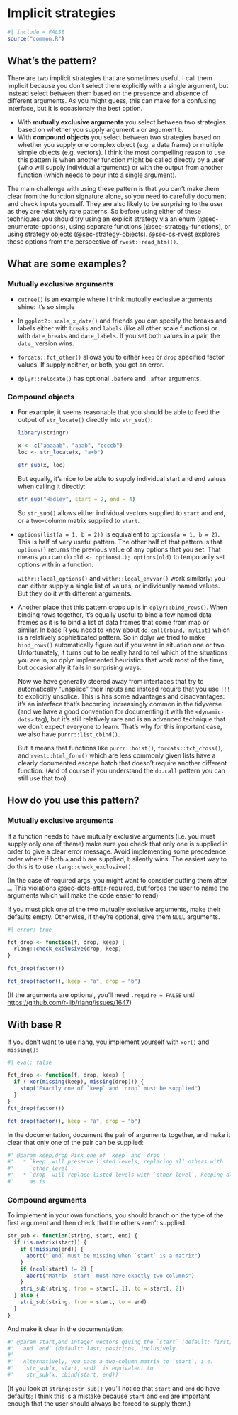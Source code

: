 # Implicit strategies {#sec-implicit-strategies}

```r
#| include = FALSE
source("common.R")
```

## What's the pattern?

There are two implicit strategies that are sometimes useful.
I call them implicit because you don't select them explicitly with a single argument, but instead select between them based on the presence and absence of different arguments.
As you might guess, this can make for a confusing interface, but it is occasionaly the best option.

-   With **mutually exclusive arguments** you select between two strategies based on whether you supply argument `a` or argument `b`.
-   With **compound objects** you select between two strategies based on whether you supply one complex object (e.g. a data frame) or multiple simple objects (e.g. vectors). I think the most compelling reason to use this pattern is when another function might be called directly by a user (who will supply individual arguments) or with the output from another function (which needs to pour into a single argument).

The main challenge with using these pattern is that you can't make them clear from the function signature alone, so you need to carefully document and check inputs yourself.
They are also likely to be surprising to the user as they are relatively rare patterns.
So before using either of these techniques you should try using an explicit strategy via an enum (@sec-enumerate-options), using separate functions (@sec-strategy-functions), or using strategy objects (@sec-strategy-objects).
@sec-cs-rvest explores these options from the perspective of `rvest::read_html()`.

## What are some examples?

### Mutually exclusive arguments

-   `cutree()` is an example where I think mutually exclusive arguments shine: it's so simple

-   In `ggplot2::scale_x_date()` and friends you can specify the breaks and labels either with `breaks` and `labels` (like all other scale functions) or with `date_breaks` and `date_labels`.
    If you set both values in a pair, the `date_` version wins.

-   `forcats::fct_other()` allows you to either `keep` or `drop` specified factor values.
    If supply neither, or both, you get an error.

-   `dplyr::relocate()` has optional `.before` and `.after` arguments.

### Compound objects

-   For example, it seems reasonable that you should be able to feed the output of `str_locate()` directly into `str_sub()`:

    ```r
    library(stringr)

    x <- c("aaaaab", "aaab", "ccccb")
    loc <- str_locate(x, "a+b")

    str_sub(x, loc)
    ```

    But equally, it's nice to be able to supply individual start and end values when calling it directly:

    ```r
    str_sub("Hadley", start = 2, end = 4)
    ```

    So `str_sub()` allows either individual vectors supplied to `start` and `end`, or a two-column matrix supplied to `start`.

-   `options(list(a = 1, b = 2))` is equivalent to `options(a = 1, b = 2)`.
    This is half of very useful pattern.
    The other half of that pattern is that `options()` returns the previous value of any options that you set.
    That means you can do `old <- options(…); options(old)` to temporarily set options with in a function.

    `withr::local_options()` and `withr::local_envvar()` work similarly: you can either supply a single list of values, or individually named values.
    But they do it with different arguments.

-   Another place that this pattern crops up is in `dplyr::bind_rows()`.
    When binding rows together, it's equally useful to bind a few named data frames as it is to bind a list of data frames that come from map or similar.
    In base R you need to know about `do.call(rbind, mylist)` which is a relatively sophisticated pattern.
    So in dplyr we tried to make `bind_rows()` automatically figure out if you were in situation one or two.
    Unfortunately, it turns out to be really hard to tell which of the situations you are in, so dplyr implemented heuristics that work most of the time, but occasionally it fails in surprising ways.

    Now we have generally steered away from interfaces that try to automatically "unsplice" their inputs and instead require that you use `!!!` to explicitly unsplice.
    This is has some advantages and disadvantages: it's an interface that's becoming increasingly common in the tidyverse (and we have a good convention for documenting it with the `<dynamic-dots>` tag), but it's still relatively rare and is an advanced technique that we don't expect everyone to learn.
    That's why for this important case, we also have `purrr::list_cbind()`.

    But it means that functions like `purrr::hoist()`, `forcats::fct_cross()`, and `rvest::html_form()` which are less commonly given lists have a clearly documented escape hatch that doesn't require another different function.
    (And of course if you understand the `do.call` pattern you can still use that too).

## How do you use this pattern?

### Mutually exclusive arguments

If a function needs to have mutually exclusive arguments (i.e. you must supply only one of theme) make sure you check that only one is supplied in order to give a clear error message.
Avoid implementing some precedence order where if both `a` and `b` are supplied, `b` silently wins.
The easiest way to do this is to use `rlang::check_exclusive()`.

(In the case of required args, you might want to consider putting them after `…`. This violations @sec-dots-after-required, but forces the user to name the arguments which will make the code easier to read)

If you must pick one of the two mutually exclusive arguments, make their defaults empty.
Otherwise, if they're optional, give them `NULL` arguments.

```r
#| error: true

fct_drop <- function(f, drop, keep) {
  rlang::check_exclusive(drop, keep)
}

fct_drop(factor())

fct_drop(factor(), keep = "a", drop = "b")
```

(If the arguments are optional, you'll need `.require = FALSE` until <https://github.com/r-lib/rlang/issues/1647>)

::: {.callout-note collapse="true"}
## With base R

If you don't want to use rlang, you implement yourself with `xor()` and `missing()`:

```r
#| eval: false

fct_drop <- function(f, drop, keep) {
  if (!xor(missing(keep), missing(drop))) {
    stop("Exactly one of `keep` and `drop` must be supplied")
  }  
}
fct_drop(factor())

fct_drop(factor(), keep = "a", drop = "b")
```
:::

In the documentation, document the pair of arguments together, and make it clear that only one of the pair can be supplied:

```r
#' @param keep,drop Pick one of `keep` and `drop`:
#'   * `keep` will preserve listed levels, replacing all others with 
#'     `other_level`.
#'   * `drop` will replace listed levels with `other_level`, keeping all
#'     as is.
```

### Compound arguments

To implement in your own functions, you should branch on the type of the first argument and then check that the others aren't supplied.

```r
str_sub <- function(string, start, end) {
  if (is.matrix(start)) {
    if (!missing(end)) {
      abort("`end` must be missing when `start` is a matrix")
    }
    if (ncol(start) != 2) {
      abort("Matrix `start` must have exactly two columns")
    }
    stri_sub(string, from = start[, 1], to = start[, 2])
  } else {
    stri_sub(string, from = start, to = end)
  }
}
```

And make it clear in the documentation:

```r
#' @param start,end Integer vectors giving the `start` (default: first)
#'   and `end` (default: last) positions, inclusively. 
#'   
#'   Alternatively, you pass a two-column matrix to `start`, i.e. 
#'   `str_sub(x, start, end)` is equivalent to 
#'   `str_sub(x, cbind(start, end))`
```

(If you look at `string::str_sub()` you'll notice that `start` and `end` do have defaults; I think this is a mistake because `start` and `end` are important enough that the user should always be forced to supply them.)
